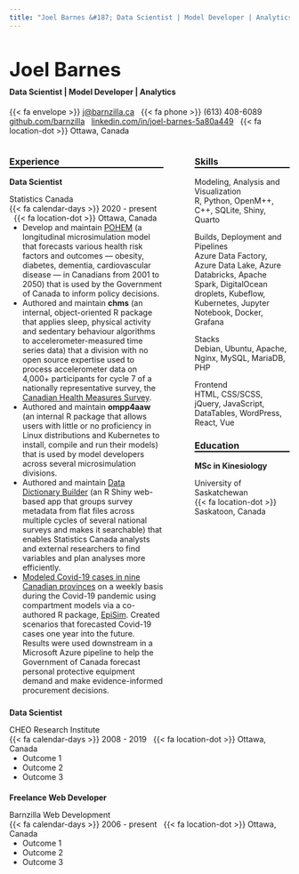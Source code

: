 ```yaml
---
title: "Joel Barnes &#187; Data Scientist | Model Developer | Analytics"
---
```


<h1 class="roboto-black to-upper" style="font-size: 2.5em;">Joel Barnes</h1>

<h4 style="margin-top: -0.85em; padding-top: 0;" class="roboto-bold color-grey1">Data Scientist | Model Developer | Analytics</h4>

<p class="roboto-light">
  <span class="roboto-light color-blue">{{< fa envelope >}}</span> <a href="mailto:j@barnzilla.ca">j@barnzilla.ca</a>
  <span class="roboto-light color-blue" style="margin-left: 8px;">{{< fa phone >}}</span> (613) 408-6089
  <span class="roboto-light color-blue" style="margin-left: 8px;"><i class="fa-brands fa-github"></i></span> <a href="https://github.com/barnzilla" target="_blank">github.com/barnzilla</a>
  <span class="roboto-light color-blue" style="margin-left: 8px;"><i class="fa-brands fa-linkedin"></i></span> <a href="https://www.linkedin.com/in/joel-barnes-5a80a449" target="_blank">linkedin.com/in/joel-barnes-5a80a449</a>
  <span class="roboto-light color-blue" style="margin-left: 8px;">{{< fa location-dot >}}</span> Ottawa, Canada <i class="fa-brands fa-canadian-maple-leaf color-red"></i>
</p>

:::: {.columns}

::: {.column width="60%"}

<h3 class="roboto-black to-upper" style="border-bottom: 2px solid black;">Experience</h3>

<h4 class="roboto-light color-grey1" style="margin-top: 0; margin-bottom: 0; padding-top: 0; font-size: 1em;">Data Scientist</h4>

<p class="roboto-light color-black" style="margin-bottom: 0;">
  <span class="roboto-bold">Statistics Canada</span>
  <br />
  <span class="roboto-light color-grey1">{{< fa calendar-days >}}</span> 
  2020 - present
  <span class="roboto-light color-grey1" style="margin-left: 8px;">{{< fa location-dot >}}</span>
  Ottawa, Canada
  <ul class="roboto-light color-black" style="margin-top: 0; padding-top: 0;">
    <li>Develop and maintain <a href="https://www.statcan.gc.ca/en/microsimulation/modgen/new/mods/pohem" target="_blank">POHEM</a> (a longitudinal microsimulation model that forecasts various health risk factors and outcomes &mdash; obesity, diabetes, dementia, cardiovascular disease &mdash; in Canadians from 2001 to 2050) that is used by the Government of Canada to inform policy decisions.</li>
    <li>Authored and maintain <strong>chms</strong> (an internal, object-oriented R package that applies sleep, physical activity and sedentary behaviour algorithms to accelerometer-measured time series data) that a division with no open source expertise used to process accelerometer data on 4,000+ participants for cycle 7 of a nationally representative survey, the <a href="https://www23.statcan.gc.ca/imdb/p2SV.pl?Function=getSurvey&SDDS=5071" target="_blank">Canadian Health Measures Survey</a>.</li>
    <li>Authored and maintain <strong>ompp4aaw</strong> (an internal R package that allows users with little or no proficiency in Linux distributions and Kubernetes to install, compile and run their models) that is used by model developers across several microsimulation divisions.</li>
    <li>Authored and maintain <a href="https://613apps.ca/data-dictionary-builder" target="_blank">Data Dictionary Builder</a> (an R Shiny web-based app that groups survey metadata from flat files across multiple cycles of several national surveys and makes it searchable) that enables Statistics Canada analysts and external researchers to find variables and plan analyses more efficiently.</li>
    <li><a href="https://www.statcan.gc.ca/en/data-science/network/ppe-demand" target="_blank">Modeled Covid-19 cases in nine Canadian provinces</a> on a weekly basis during the Covid-19 pandemic using compartment models via a co-authored R package, <a href="https://github.com/statcan/episim" target="_blank">EpiSim</a>. Created scenarios that forecasted Covid-19 cases one year into the future. Results were used downstream in a Microsoft Azure pipeline to help the Government of Canada forecast personal protective equipment demand and make evidence-informed procurement decisions.</li>
  </ul>
</p>

:::

::: {.column width="3%"}

<!-- empty column to create gap -->

:::

::: {.column width="37%"}

<h3 class="roboto-black to-upper" style="border-bottom: 2px solid black;">Skills</h3>

<p class="roboto-black color-grey1">Modeling, Analysis and Visualization
  <br />
  <span class="roboto-light color-black">R, Python, OpenM++, C++, SQLite, Shiny, Quarto</span>
</p>

<p class="roboto-black color-grey1">Builds, Deployment and Pipelines
  <br />
  <span class="roboto-light color-black">Azure Data Factory, Azure Data Lake, Azure Databricks, Apache Spark, DigitalOcean droplets, Kubeflow, Kubernetes, Jupyter Notebook, Docker, Grafana</span>
</p>

<p class="roboto-black color-grey1">Stacks
  <br />
  <span class="roboto-light color-black">Debian, Ubuntu, Apache, Nginx, MySQL, MariaDB, PHP</span>
</p>

<p class="roboto-black color-grey1">Frontend
  <br />
  <span class="roboto-light color-black">HTML, CSS/SCSS, jQuery, JavaScript, DataTables, WordPress, React, Vue</span>
</p>

<h3 class="roboto-black to-upper" style="border-bottom: 2px solid black;">Education</h3>

<h4 class="roboto-light color-grey1" style="margin-top: 0; margin-bottom: 0; padding-top: 0; font-size: 1em;">MSc in Kinesiology</h4>

<p class="roboto-light color-black" style="margin-bottom: 0;">
  <span class="roboto-bold">University of Saskatchewan</span>
  <br />
  <span class="roboto-light color-grey1">{{< fa location-dot >}}</span>
  Saskatoon, Canada
</p>

:::

::::

:::: {.columns}

::: {.column width="100%"}

<h4 class="roboto-light color-grey1" style="margin-top: 0.65em; margin-bottom: 0; padding-top: 0; font-size: 1em;">Data Scientist</h4>

<p class="roboto-light color-black" style="margin-bottom: 0;">
  <span class="roboto-bold">CHEO Research Institute</span>
  <br />
  <span class="roboto-light color-grey1">{{< fa calendar-days >}}</span> 
  2008 - 2019
  <span class="roboto-light color-grey1" style="margin-left: 8px;">{{< fa location-dot >}}</span>
  Ottawa, Canada
  <ul class="roboto-light color-black" style="margin-top: 0; padding-top: 0;">
    <li>Outcome 1</li>
    <li>Outcome 2</li>
    <li>Outcome 3</li>
  </ul>
</p>

<h4 class="roboto-light color-grey1" style="margin-bottom: 0; padding-top: 0; font-size: 1em;">Freelance Web Developer</h4>

<p class="roboto-light color-black" style="margin-bottom: 0;">
  <span class="roboto-bold">Barnzilla Web Development</span>
  <br />
  <span class="roboto-light color-grey1">{{< fa calendar-days >}}</span> 
  2006 - present
  <span class="roboto-light color-grey1" style="margin-left: 8px;">{{< fa location-dot >}}</span>
  Ottawa, Canada
  <ul class="roboto-light color-black" style="margin-top: 0; padding-top: 0;">
    <li>Outcome 1</li>
    <li>Outcome 2</li>
    <li>Outcome 3</li>
  </ul>
</p>

:::

::::